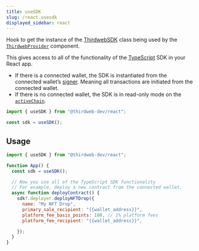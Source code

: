 ```yaml
---
title: useSDK
slug: /react.usesdk
displayed_sidebar: react
---
```


Hook to get the instance of the [ThirdwebSDK](/typescript/sdk.thirdwebsdk) class being used by the [`ThirdwebProvider`](/react/react.thirdwebprovider) component.

This gives access to all of the functionality of the [TypeScript](/typescript) SDK in your React app.

- If there is a connected wallet, the SDK is instantiated from the connected wallet&rsquo;s [signer](/react/react.usesigner). Meaning all
  transactions are initiated from the connected wallet.
- If there is no connected wallet, the SDK is in read-only mode on the [`activeChain`](http://localhost:3000/react/react.thirdwebprovider#activechain-recommended).

```jsx
import { useSDK } from "@thirdweb-dev/react";

const sdk = useSDK();
```

## Usage

```jsx
import { useSDK } from "@thirdweb-dev/react";

function App() {
  const sdk = useSDK();

  // Now you use all of the TypeScript SDK functionality
  // For example, deploy a new contract from the connected wallet.
  async function deployContract() {
    sdk?.deployer.deployNFTDrop({
      name: "My NFT Drop",
      primary_sale_recipient: "{{wallet_address}}",
      platform_fee_basis_points: 100, // 1% platform fees
      platform_fee_recipient: "{{wallet_address}}",

    });
  }
}
```
